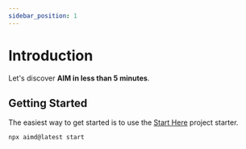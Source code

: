 ```yaml
---
sidebar_position: 1
---
```


# Introduction

Let's discover **AIM in less than 5 minutes**.

## Getting Started

The easiest way to get started is to use the [Start Here](https://github.com/microchipgnu/aim) project starter.

```bash
npx aimd@latest start
```


<CodeSnippet />
